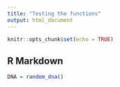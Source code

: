 ```yaml
---
title: "Testing the functions"
output: html_document
---
```


```r
knitr::opts_chunk$set(echo = TRUE)
```

## R Markdown

```r
DNA = random_dna()
```

